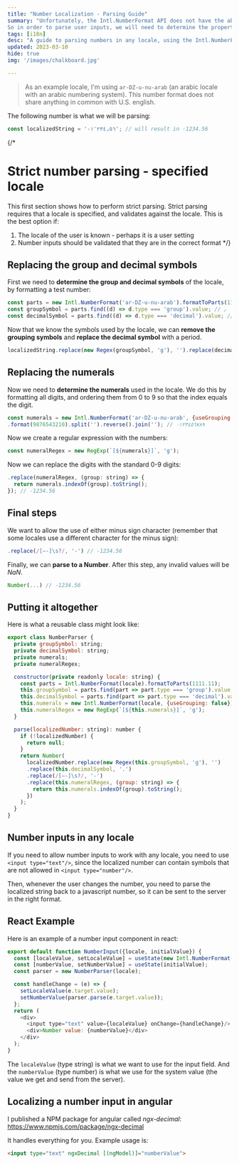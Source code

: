 ```yaml
---
title: "Number Localization - Parsing Guide"
summary: "Unfortunately, the Intl.NumberFormat API does not have the ability to parse a number from localized string.
So in order to parse user inputs, we will need to determine the properties of the locale on the fly. No library is needed."
tags: [i18n]
desc: "A guide to parsing numbers in any locale, using the Intl.NumberFormat API, without any library."
updated: 2023-03-10
hide: true
img: '/images/chalkboard.jpg'

---
```








> As an example locale, I'm using `ar-DZ-u-nu-arab` (an arabic locale with an arabic numbering system).
This number format does not share anything in common with U.S. english.

The following number is what we will be parsing:
```javascript
const localizedString = '-١٬٢٣٤٫٥٦'; // will result in -1234.56
```

{/*
# Strict number parsing - specified locale

This first section shows how to perform strict parsing.
Strict parsing requires that a locale is specified, and validates against the locale.
This is the best option if:

1. The locale of the user is known - perhaps it is a user setting
2. Number inputs should be validated that they are in the correct format
*/}

## Replacing the group and decimal symbols

First we need to **determine the group and decimal symbols** of the locale, by formatting a test number:

```javascript
const parts = new Intl.NumberFormat('ar-DZ-u-nu-arab').formatToParts(1111.11);
const groupSymbol = parts.find((d) => d.type === 'group').value; // ٫
const decimalSymbol = parts.find((d) => d.type === 'decimal').value; // ٬
```

Now that we know the symbols used by the locale, we can **remove the grouping symbols** and **replace the decimal symbol** with a period.

```javascript
localizedString.replace(new Regex(groupSymbol, 'g'), '').replace(decimalSymbol, '.'); // -١٢٣٤.٥٦
```

## Replacing the numerals

Now we need to **determine the numerals** used in the locale.
We do this by formatting all digits, and ordering them from 0 to 9 so that the index equals the digit.

```javascript
const numerals = new Intl.NumberFormat('ar-DZ-u-nu-arab', {useGrouping: false})
.format(9876543210).split('').reverse().join(''); // ٠١٢٣٤٥٦٧٨٩
```

Now we create a regular expression with the numbers:

```javascript
const numeralRegex = new RegExp(`[${numerals}]`, 'g');
```

Now we can replace the digits with the standard 0-9 digits:

```javascript
.replace(numeralRegex, (group: string) => {
  return numerals.indexOf(group).toString();
}); // -1234.56
```

## Final steps

We want to allow the use of either minus sign character (remember that some locales use a different character for the minus sign):

```javascript
.replace(/[−-]\s?/, '-') // -1234.56
```

Finally, we can **parse to a Number**. After this step, any invalid values will be *NaN*.

```javascript
Number(...) // -1234.56
```

## Putting it altogether

Here is what a reusable class might look like:

```javascript
export class NumberParser {
  private groupSymbol: string;
  private decimalSymbol: string;
  private numerals;
  private numeralRegex;

  constructor(private readonly locale: string) {
    const parts = Intl.NumberFormat(locale).formatToParts(1111.11);
    this.groupSymbol = parts.find(part => part.type === 'group').value;
    this.decimalSymbol = parts.find(part => part.type === 'decimal').value;
    this.numerals = new Intl.NumberFormat(locale, {useGrouping: false}).format(9876543210).split('').reverse().join('');
    this.numeralRegex = new RegExp(`[${this.numerals}]`, 'g');
  }

  parse(localizedNumber: string): number {
    if (!localizedNumber) {
      return null;
    }
    return Number(
      localizedNumber.replace(new Regex(this.groupSymbol, 'g'), '')
      .replace(this.decimalSymbol, '.')
      .replace(/[−-]\s?/, '-')
      .replace(this.numeralRegex, (group: string) => {
        return this.numerals.indexOf(group).toString();
      })
    );
  }
}
```

## Number inputs in any locale

If you need to allow number inputs to work with any locale, you need to use `<input type="text"/>`, since the localized number can contain symbols that are not allowed in `<input type="number"/>`.

Then, whenever the user changes the number, you need to parse the localized string back to a javascript number, so it can be sent to the server in the right format.

## React Example

Here is an example of a number input component in react:

```javascript
export default function NumberInput({locale, initialValue}) {
  const [localeValue, setLocaleValue] = useState(new Intl.NumberFormat(locale).format(initialValue));
  const [numberValue, setNumberValue] = useState(initialValue);
  const parser = new NumberParser(locale);

  const handleChange = (e) => {
    setLocaleValue(e.target.value);
    setNumberValue(parser.parse(e.target.value));
  };
  return (
    <div>
      <input type="text" value={localeValue} onChange={handleChange}/>
      <div>Number value: {numberValue}</div>
    </div>
  );
}
```

The `localeValue` (type string) is what we want to use for the input field. And the `numberValue` (type number) is what we use for the system value (the value we get and send from the server).

## Localizing a number input in angular

I published a NPM package for angular called *ngx-decimal*: https://www.npmjs.com/package/ngx-decimal

It handles everything for you. Example usage is:

```html
<input type="text" ngxDecimal [(ngModel)]="numberValue">
```